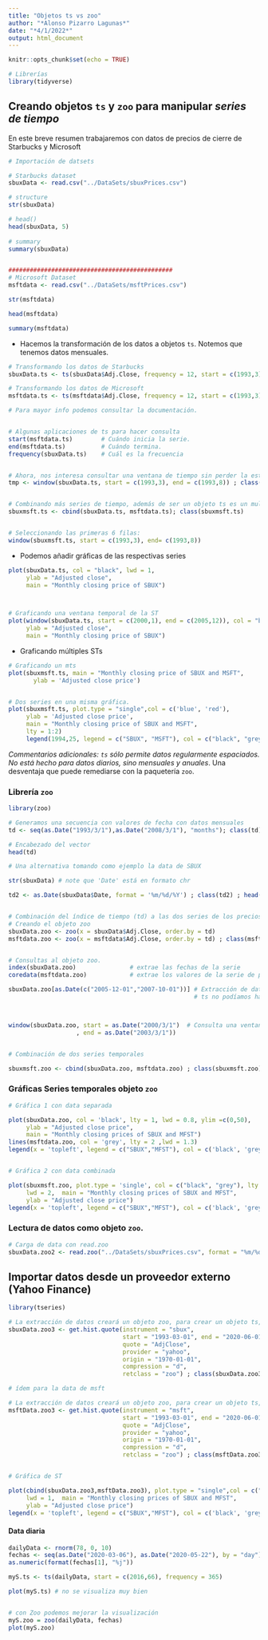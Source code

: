 ```yaml
---
title: "Objetos ts vs zoo"
author: "*Alonso Pizarro Lagunas*"
date: "*4/1/2022*"
output: html_document
---
```


```r
knitr::opts_chunk$set(echo = TRUE)

# Librerías
library(tidyverse)
```

## Creando objetos `ts` y `zoo` para manipular *series de tiempo*

En este breve resumen trabajaremos con datos de precios de cierre de Starbucks y Microsoft


```r
# Importación de datsets

# Starbucks dataset
sbuxData <- read.csv("../DataSets/sbuxPrices.csv")

# structure
str(sbuxData)

# head()
head(sbuxData, 5)
  
# summary
summary(sbuxData)


##############################################
# Microsoft Dataset
msftdata <- read.csv("../DataSets/msftPrices.csv")

str(msftdata)

head(msftdata)

summary(msftdata)
```

  - Hacemos la transformación de los datos a objetos `ts`. Notemos que tenemos datos mensuales.

```r

# Transformando los datos de Starbucks
sbuxData.ts <- ts(sbuxData$Adj.Close, frequency = 12, start = c(1993,3), end = c(2008,3)); class(sbuxData.ts)

# Transformando los datos de Microsoft
msftdata.ts <- ts(msftdata$Adj.Close, frequency = 12, start = c(1993,3), end = c(2008,3)); class(msftdata.ts)

# Para mayor info podemos consultar la documentación.


# Algunas aplicaciones de ts para hacer consulta
start(msftdata.ts)        # Cuándo inicia la serie.
end(msftdata.ts)          # Cuándo termina.
frequency(sbuxData.ts)    # Cuál es la frecuencia


# Ahora, nos interesa consultar una ventana de tiempo sin perder la estructura ts de la serie original
tmp <- window(sbuxData.ts, start = c(1993,3), end = c(1993,8)) ; class(tmp)


# Combinando más series de tiempo, además de ser un objeto ts es un multiple time series, mts.
sbuxmsft.ts <- cbind(sbuxData.ts, msftdata.ts); class(sbuxmsft.ts)


# Seleccionando las primeras 6 filas:
window(sbuxmsft.ts, start = c(1993,3), end= c(1993,8))
```


  - Podemos añadir gráficas de las respectivas series
```r
plot(sbuxData.ts, col = "black", lwd = 1, 
     ylab = "Adjusted close",
     main = "Monthly closing price of SBUX")



# Graficando una ventana temporal de la ST
plot(window(sbuxData.ts, start = c(2000,1), end = c(2005,12)), col = "black", lwd = 0.8, 
     ylab = "Adjusted close",
     main = "Monthly closing price of SBUX")


```

  - Graficando múltiples STs 
```r
# Graficando un mts
plot(sbuxmsft.ts, main = "Monthly closing price of SBUX and MSFT",
       ylab = 'Adjusted close price')


# Dos series en una misma gráfica. 
plot(sbuxmsft.ts, plot.type = "single",col = c('blue', 'red'),
     ylab = 'Adjusted close price',
     main = "Monthly closing price of SBUX and MSFT", 
     lty = 1:2)
     legend(1994,25, legend = c("SBUX", "MSFT"), col = c("black", "grey"), lty = 1:2)


```
  
  
*Commentarios adicionales: `ts` sólo permite datos regularmente espaciados. No está hecho para datos diarios, sino mensuales y anuales*. Una desventaja que puede remediarse con la paquetería `zoo`.   


### Librería `zoo`

```r
library(zoo)

# Generamos una secuencia con valores de fecha con datos mensuales
td <- seq(as.Date("1993/3/1"),as.Date("2008/3/1"), "months"); class(td)

# Encabezado del vector
head(td)

# Una alternativa tomando como ejemplo la data de SBUX

str(sbuxData) # note que 'Date' está en formato chr

td2 <- as.Date(sbuxData$Date, format = '%m/%d/%Y') ; class(td2) ; head(td2)


# Combinación del índice de tiempo (td) a las dos series de los precios de cierre Sbux y Msft
# Creando el objeto zoo
sbuxData.zoo <- zoo(x = sbuxData$Adj.Close, order.by = td)
msftdata.zoo <- zoo(x = msftdata$Adj.Close, order.by = td) ; class(msftdata.zoo); str(msftdata.zoo)


# Consultas al objeto zoo.
index(sbuxData.zoo)               # extrae las fechas de la serie
coredata(msftdata.zoo)            # extrae los valores de la serie de precios

sbuxData.zoo[as.Date(c("2005-12-01","2007-10-01"))] # Extracción de datos específicos de la serie para cada fecha
                                                    # ts no podíamos hacer esto



window(sbuxData.zoo, start = as.Date("2000/3/1")  # Consulta una ventana de tiempo    
                   , end = as.Date("2003/3/1"))


# Combinación de dos series temporales

sbuxmsft.zoo <- cbind(sbuxData.zoo, msftdata.zoo) ; class(sbuxmsft.zoo); head(sbuxmsft.zoo,5) 
```


### Gráficas Series temporales objeto `zoo`

```r

# Gráfica 1 con data separada

plot(sbuxData.zoo, col = 'black', lty = 1, lwd = 0.8, ylim =c(0,50),
     ylab = "Adjusted close price",
     main = "Monthly closing prices of SBUX and MFST")
lines(msftdata.zoo, col = 'grey', lty = 2 ,lwd = 1.3)
legend(x = 'topleft', legend = c("SBUX","MFST"), col = c('black', 'grey'), lty = 1:2)     


# Gráfica 2 con data combinada

plot(sbuxmsft.zoo, plot.type = 'single', col = c("black", "grey"), lty = 1:2,
     lwd = 2,  main = "Monthly closing prices of SBUX and MFST",
     ylab = "Adjusted close price")
legend(x = 'topleft', legend = c("SBUX","MFST"), col = c('black', 'grey'), lty = 1:2)     
```


### Lectura de datos como objeto `zoo`.

```r

# Carga de data con read.zoo
sbuxData.zoo2 <- read.zoo("../DataSets/sbuxPrices.csv", format = "%m/%d/%Y", sep = ",", header = T) ; str(sbuxData.zoo2)
```


## Importar datos desde un proveedor externo (Yahoo Finance)

```r
library(tseries)

# La extracción de datos creará un objeto zoo, para crear un objeto ts, sólo modifica retclass = "zoo" -> "ts" 
sbuxData.zoo3 <- get.hist.quote(instrument = "sbux",
                                start = "1993-03-01", end = "2020-06-01",
                                quote = "AdjClose",
                                provider = "yahoo",
                                origin = "1970-01-01",
                                compression = "d",
                                retclass = "zoo") ; class(sbuxData.zoo3) ; View(sbuxData.zoo3)

# ídem para la data de msft

# La extracción de datos creará un objeto zoo, para crear un objeto ts, sólo modifica retclass = "zoo" -> "ts" 
msftData.zoo3 <- get.hist.quote(instrument = "msft",
                                start = "1993-03-01", end = "2020-06-01",
                                quote = "AdjClose",
                                provider = "yahoo",
                                origin = "1970-01-01",
                                compression = "d",
                                retclass = "zoo") ; class(msftData.zoo3) ; View(msftData.zoo3)


# Gráfica de ST

plot(cbind(sbuxData.zoo3,msftData.zoo3), plot.type = "single",col = c("black", "grey"), lty = 1,
     lwd = 1,  main = "Monthly closing prices of SBUX and MFST",
     ylab = "Adjusted close price")
legend(x = 'topleft', legend = c("SBUX","MFST"), col = c('black', 'grey'), lty = 1)     
```


#### Data diaria

```r

dailyData <- rnorm(78, 0, 10)
fechas <- seq(as.Date("2020-03-06"), as.Date("2020-05-22"), by = "day")
as.numeric(format(fechas[1], "%j"))

myS.ts <- ts(dailyData, start = c(2016,66), frequency = 365)

plot(myS.ts) # no se visualiza muy bien


# con Zoo podemos mejorar la visualización
myS.zoo = zoo(dailyData, fechas)
plot(myS.zoo)
```





